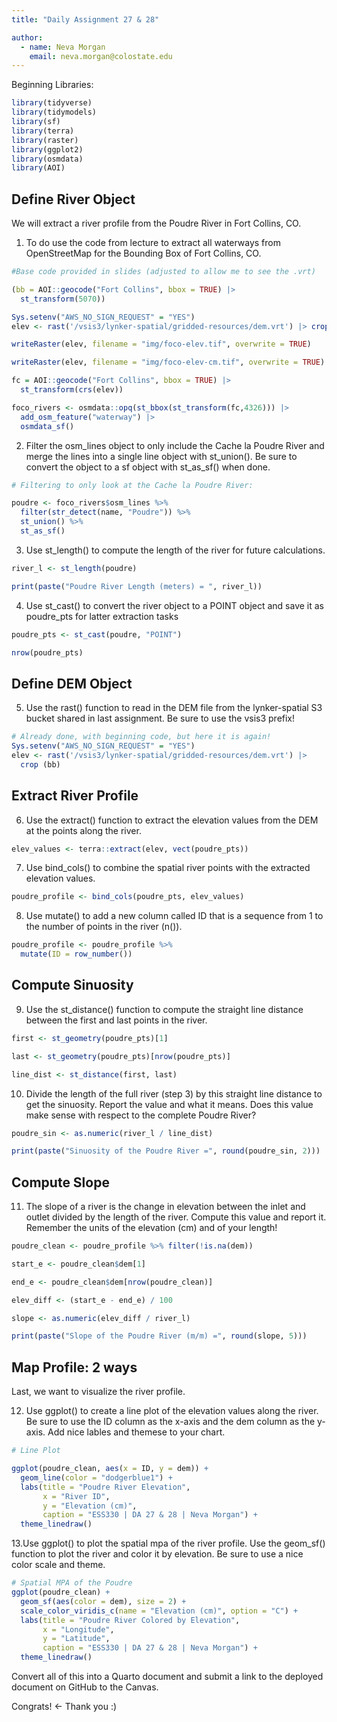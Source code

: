 ---
title: "Daily Assignment 27 & 28"

author:
  - name: Neva Morgan
    email: neva.morgan@colostate.edu
---

Beginning Libraries:
```{r}
library(tidyverse)
library(tidymodels)
library(sf)
library(terra)
library(raster)
library(ggplot2)
library(osmdata)
library(AOI)

```


## Define River Object

We will extract a river profile from the Poudre River in Fort Collins, CO.

1. To do use the code from lecture to extract all waterways from OpenStreetMap for the Bounding Box of Fort Collins, CO.
```{r}
#Base code provided in slides (adjusted to allow me to see the .vrt)

(bb = AOI::geocode("Fort Collins", bbox = TRUE) |> 
  st_transform(5070))

Sys.setenv("AWS_NO_SIGN_REQUEST" = "YES")
elev <- rast('/vsis3/lynker-spatial/gridded-resources/dem.vrt') |> crop(bb)

writeRaster(elev, filename = "img/foco-elev.tif", overwrite = TRUE)

writeRaster(elev, filename = "img/foco-elev-cm.tif", overwrite = TRUE)

fc = AOI::geocode("Fort Collins", bbox = TRUE) |> 
  st_transform(crs(elev))

foco_rivers <- osmdata::opq(st_bbox(st_transform(fc,4326))) |> 
  add_osm_feature("waterway") |> 
  osmdata_sf()
```


2. Filter the osm_lines object to only include the Cache la Poudre River and merge the lines into a single line object with st_union(). Be sure to convert the object to a sf object with st_as_sf() when done.
```{r}
# Filtering to only look at the Cache la Poudre River:

poudre <- foco_rivers$osm_lines %>%
  filter(str_detect(name, "Poudre")) %>%
  st_union() %>%
  st_as_sf()

```


3. Use st_length() to compute the length of the river for future calculations.
```{r}
river_l <- st_length(poudre)

print(paste("Poudre River Length (meters) = ", river_l))
```


4. Use st_cast() to convert the river object to a POINT object and save it as poudre_pts for latter extraction tasks
```{r}
poudre_pts <- st_cast(poudre, "POINT")

nrow(poudre_pts)
```




## Define DEM Object

5. Use the rast() function to read in the DEM file from the lynker-spatial S3 bucket shared in last assignment. Be sure to use the vsis3 prefix!

```{r}
# Already done, with beginning code, but here it is again!
Sys.setenv("AWS_NO_SIGN_REQUEST" = "YES")
elev <- rast('/vsis3/lynker-spatial/gridded-resources/dem.vrt') |>
  crop (bb)

```




## Extract River Profile

6. Use the extract() function to extract the elevation values from the DEM at the points along the river.
```{r}
elev_values <- terra::extract(elev, vect(poudre_pts))
```


7. Use bind_cols() to combine the spatial river points with the extracted elevation values.
```{r}
poudre_profile <- bind_cols(poudre_pts, elev_values)
```


8. Use mutate() to add a new column called ID that is a sequence from 1 to the number of points in the river (n()).
```{r}
poudre_profile <- poudre_profile %>%
  mutate(ID = row_number())
```




## Compute Sinuosity

9. Use the st_distance() function to compute the straight line distance between the first and last points in the river.
```{r}
first <- st_geometry(poudre_pts)[1]

last <- st_geometry(poudre_pts)[nrow(poudre_pts)]

line_dist <- st_distance(first, last)
```


10. Divide the length of the full river (step 3) by this straight line distance to get the sinuosity. Report the value and what it means. Does this value make sense with respect to the complete Poudre River?
```{r}
poudre_sin <- as.numeric(river_l / line_dist)

print(paste("Sinuosity of the Poudre River =", round(poudre_sin, 2)))
```




## Compute Slope

11. The slope of a river is the change in elevation between the inlet and outlet divided by the length of the river. Compute this value and report it. Remember the units of the elevation (cm) and of your length!
```{r}
poudre_clean <- poudre_profile %>% filter(!is.na(dem))

start_e <- poudre_clean$dem[1]

end_e <- poudre_clean$dem[nrow(poudre_clean)]

elev_diff <- (start_e - end_e) / 100

slope <- as.numeric(elev_diff / river_l)

print(paste("Slope of the Poudre River (m/m) =", round(slope, 5)))
```




## Map Profile: 2 ways

Last, we want to visualize the river profile.

12. Use ggplot() to create a line plot of the elevation values along the river. Be sure to use the ID column as the x-axis and the dem column as the y-axis. Add nice lables and themese to your chart.
```{r}
# Line Plot

ggplot(poudre_clean, aes(x = ID, y = dem)) +
  geom_line(color = "dodgerblue1") +
  labs(title = "Poudre River Elevation",
       x = "River ID",
       y = "Elevation (cm)",
       caption = "ESS330 | DA 27 & 28 | Neva Morgan") +
  theme_linedraw()
```


13.Use ggplot() to plot the spatial mpa of the river profile. Use the geom_sf() function to plot the river and color it by elevation. Be sure to use a nice color scale and theme.
```{r}
# Spatial MPA of the Poudre
ggplot(poudre_clean) +
  geom_sf(aes(color = dem), size = 2) +
  scale_color_viridis_c(name = "Elevation (cm)", option = "C") +
  labs(title = "Poudre River Colored by Elevation",
       x = "Longitude",
       y = "Latitude",
       caption = "ESS330 | DA 27 & 28 | Neva Morgan") +
  theme_linedraw()
```


Convert all of this into a Quarto document and submit a link to the deployed document on GitHub to the Canvas.

Congrats! <- Thank you :)


